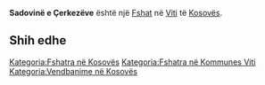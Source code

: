{{Fshat në Kosovës
 | Emri                = Sadovinë e Çerkezëve
| sqi_N_name = Sadovinë e Çerkezëve
| sqi_N_FULL_NAME_RO = Sadovinë e Çerkezëve
| sqi_N_FULL_NAME_ND_RO = Sadovine e Cerkezeve
| sqi_N_SORT_NAME_RG = SADOVINEECERKEZEVE
| sqi_N_FULL_NAME_RG = Sadovinë e Çerkezëve
| sqi_N_FULL_NAME_ND_RG = Sadovine e Cerkezeve
| sqi_V_name = Sadovina e Çerkez
| sqi_V_FULL_NAME_RO = Sadovina e Çerkez Sadovinë e Çerkezve Sadovona e Çerkez
| sqi_V_FULL_NAME_ND_RO = Sadovina e Cerkez Sadovine e Cerkezve Sadovona e Cerkez
| sqi_V_SORT_NAME_RG = SADOVINAECERKEZ SADOVINEECERKEZVE SADOVONAECERKEZ
| sqi_V_FULL_NAME_RG = Sadovina e Çerkez Sadovinë e Çerkezve Sadovona e Çerkez
| sqi_V_FULL_NAME_ND_RG = Sadovina e Cerkez Sadovine e Cerkezve Sadovona e Cerkez
| srp_N_name = Čerkez Sadovina
| srp_N_FULL_NAME_RO = Čerkez Sadovina
| srp_N_FULL_NAME_ND_RO = Cerkez Sadovina
| srp_N_SORT_NAME_RG = CERKEZSADOVINA
| srp_N_FULL_NAME_RG = Čerkez Sadovina
| srp_N_FULL_NAME_ND_RG = Cerkez Sadovina
| srp_NS_name = Черкез Садовина
| srp_NS_FULL_NAME_RO = Черкез Садовина
| srp_NS_FULL_NAME_ND_RO = Черкез Садовина
| srp_NS_SORT_NAME_RG = ЧЕРКЕЗСАДОВИНА
| srp_NS_FULL_NAME_RG = Черкез Садовина
| srp_NS_FULL_NAME_ND_RG = Черкез Садовина

 | Emri (Rasa dhanore) = 
 | Figura              = 
 | Shteti              = Kosovo
 | Komuna              = Viti
 | Kodi postar         = 
 | Sipërfaqja          = 

 | Popullsia           = 

 | Regj. i popullsisë  = 
 | Dend. e popullsisë  = 
 | Faqja zyrtare       = 
 <!--- Koordinatat ----> 
 | Gjerësia            = 42.343333
 | Gjatësia            = 21.28
 | Lartësia            = 
}}
'''Sadovinë e Çerkezëve''' është një [[Fshat]] në [[Viti]] të [[Kosovës]].

<!-- == Gjeografia == -->
<!-- == Historia == -->
<!-- == Demografia == -->
== Shih edhe ==
{{Komuna Viti}}
{{Kosovo-Administrata-Cung}}

[[Kategoria:Fshatra në Kosovës]]
[[Kategoria:Fshatra në Kommunes Viti]]
[[Kategoria:Vendbanime në Kosovës]]